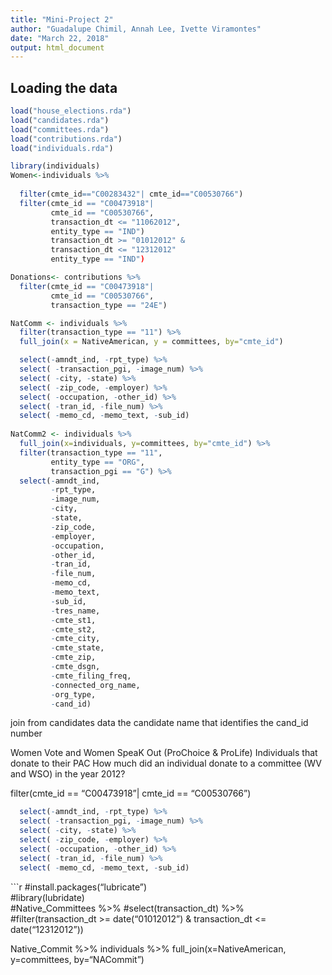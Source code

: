 ```yaml
---
title: "Mini-Project 2"
author: "Guadalupe Chimil, Annah Lee, Ivette Viramontes"
date: "March 22, 2018"
output: html_document
---
```


## Loading the data
```r
load("house_elections.rda")
load("candidates.rda")
load("committees.rda")
load("contributions.rda")
load("individuals.rda") 
```

```r
library(individuals)
Women<-individuals %>%
  
  filter(cmte_id=="C00283432"| cmte_id=="C00530766") 
  filter(cmte_id == "C00473918"| 
         cmte_id == "C00530766",
         transaction_dt <= "11062012",
         entity_type == "IND")
         transaction_dt >= "01012012" & 
         transaction_dt <= "12312012"
         entity_type == "IND") 

Donations<- contributions %>%
  filter(cmte_id == "C00473918"| 
         cmte_id == "C00530766",
         transaction_type == "24E")

NatComm <- individuals %>%
  filter(transaction_type == "11") %>% 
  full_join(x = NativeAmerican, y = committees, by="cmte_id") 

  select(-amndt_ind, -rpt_type) %>%
  select( -transaction_pgi, -image_num) %>%
  select( -city, -state) %>%
  select( -zip_code, -employer) %>%
  select( -occupation, -other_id) %>%
  select( -tran_id, -file_num) %>% 
  select( -memo_cd, -memo_text, -sub_id)
  
NatComm2 <- individuals %>%
  full_join(x=individuals, y=committees, by="cmte_id") %>%
  filter(transaction_type == "11", 
         entity_type == "ORG",
         transaction_pgi == "G") %>% 
  select(-amndt_ind, 
         -rpt_type, 
         -image_num, 
         -city, 
         -state, 
         -zip_code, 
         -employer,
         -occupation, 
         -other_id, 
         -tran_id, 
         -file_num, 
         -memo_cd, 
         -memo_text, 
         -sub_id, 
         -tres_name, 
         -cmte_st1, 
         -cmte_st2, 
         -cmte_city, 
         -cmte_state,
         -cmte_zip,
         -cmte_dsgn,
         -cmte_filing_freq,
         -connected_org_name,
         -org_type,
         -cand_id) 

```

join from candidates data the candidate name that identifies the cand_id number

Women Vote and Women SpeaK Out (ProChoice & ProLife) 
Individuals that donate to their PAC
How much did an individual donate to a committee (WV and WSO) in the year 2012?

filter(cmte_id == "C00473918"| 
         cmte_id == "C00530766")

```r
  
  select(-amndt_ind, -rpt_type) %>%
  select( -transaction_pgi, -image_num) %>%
  select( -city, -state) %>%
  select( -zip_code, -employer) %>%
  select( -occupation, -other_id) %>%
  select( -tran_id, -file_num) %>% 
  select( -memo_cd, -memo_text, -sub_id) 
```  



```r
#install.packages("lubricate")  
#library(lubridate)  
#Native_Committees %>% 
  #select(transaction_dt) %>% 
  #filter(transaction_dt >= date("01012012") & transaction_dt <= date("12312012")) 

Native_Commit %>% individuals %>%
  full_join(x=NativeAmerican, y=committees, by="NACommit") 